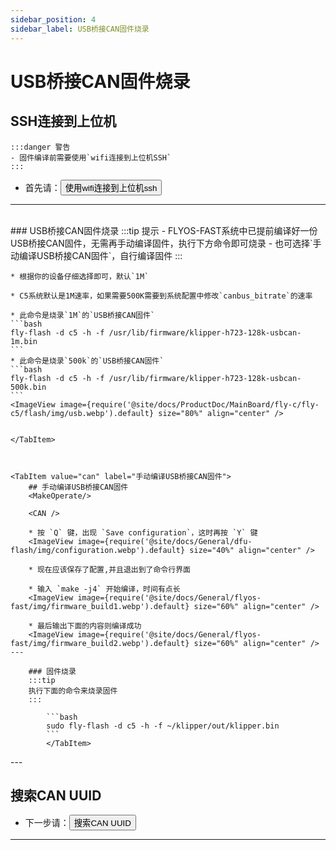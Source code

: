 ```yaml
---
sidebar_position: 4
sidebar_label: USB桥接CAN固件烧录
---
```




# USB桥接CAN固件烧录

## SSH连接到上位机

    :::danger 警告
    - 固件编译前需要使用`wifi连接到上位机SSH`
    :::

 * 首先请：<Button variant="contained" disableElevation component="a" rel="noopener" href="/docs/ProductDoc/MainBoard/fly-c/fly-c5/ssh#使用wifi连接到上位机ssh">使用wifi连接到上位机ssh</Button>  
 ---
 <br/>

<Tabs>
    <TabItem value="usb" label="USB桥接CAN固件烧录" default>
    ### USB桥接CAN固件烧录
    :::tip 提示
    - FLYOS-FAST系统中已提前编译好一份USB桥接CAN固件，无需再手动编译固件，执行下方命令即可烧录
    - 也可选择`手动编译USB桥接CAN固件`，自行编译固件
    :::

    * 根据你的设备仔细选择即可，默认`1M`

    * C5系统默认是1M速率，如果需要500K需要到系统配置中修改`canbus_bitrate`的速率

    * 此命令是烧录`1M`的`USB桥接CAN固件`
    ```bash
    fly-flash -d c5 -h -f /usr/lib/firmware/klipper-h723-128k-usbcan-1m.bin
    ```
    * 此命令是烧录`500k`的`USB桥接CAN固件`
    ```bash
    fly-flash -d c5 -h -f /usr/lib/firmware/klipper-h723-128k-usbcan-500k.bin
    ```
    <ImageView image={require('@site/docs/ProductDoc/MainBoard/fly-c/fly-c5/flash/img/usb.webp').default} size="80%" align="center" />


    </TabItem>



    <TabItem value="can" label="手动编译USB桥接CAN固件">
        ## 手动编译USB桥接CAN固件
        <MakeOperate/>
    
        <CAN />
    
        * 按 `Q` 键，出现 `Save configuration`，这时再按 `Y` 键
        <ImageView image={require('@site/docs/General/dfu-flash/img/configuration.webp').default} size="40%" align="center" />
    
        * 现在应该保存了配置,并且退出到了命令行界面
    
        * 输入 `make -j4` 开始编译，时间有点长
        <ImageView image={require('@site/docs/General/flyos-fast/img/firmware_build1.webp').default} size="60%" align="center" />
    
        * 最后输出下面的内容则编译成功
        <ImageView image={require('@site/docs/General/flyos-fast/img/firmware_build2.webp').default} size="60%" align="center" />
    ---

        ### 固件烧录
        :::tip
        执行下面的命令来烧录固件
        :::
        
            ```bash
            sudo fly-flash -d c5 -h -f ~/klipper/out/klipper.bin
            ```
            </TabItem>
</Tabs>
---

<br/>

## 搜索CAN UUID

* 下一步请：<Button variant="contained" disableElevation component="a" rel="noopener" href="/docs/ProductDoc/MainBoard/fly-c/fly-c5/read-id#搜索-can-id">搜索CAN UUID</Button>
---
